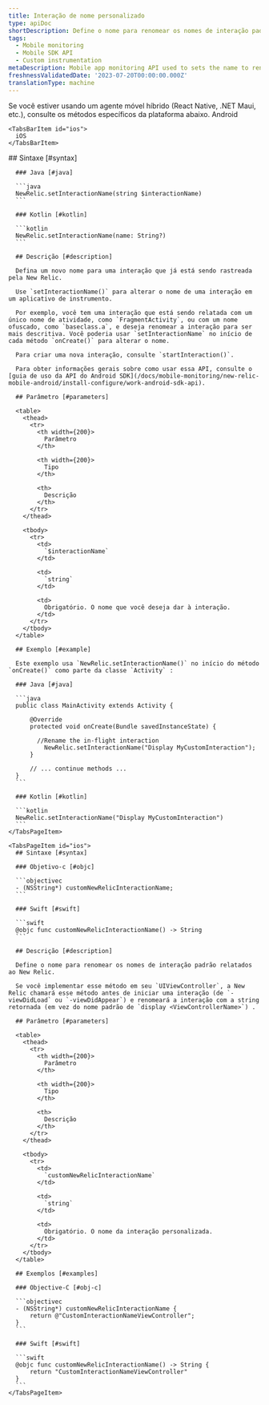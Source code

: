 ```yaml
---
title: Interação de nome personalizado
type: apiDoc
shortDescription: Define o nome para renomear os nomes de interação padrão relatados ao New Relic.
tags:
  - Mobile monitoring
  - Mobile SDK API
  - Custom instrumentation
metaDescription: Mobile app monitoring API used to sets the name to rename default interaction names reported to New Relic.
freshnessValidatedDate: '2023-07-20T00:00:00.000Z'
translationType: machine
---
```


<Callout variant="important">
  Se você estiver usando um agente móvel híbrido (React Native, .NET Maui, etc.), consulte os métodos específicos da plataforma abaixo.
</Callout>

<Tabs>
  <TabsBar>
    <TabsBarItem id="android">
      Android
    </TabsBarItem>

    <TabsBarItem id="ios">
      iOS
    </TabsBarItem>
  </TabsBar>

  <TabsPages>
    <TabsPageItem id="android">
      ## Sintaxe [#syntax]

      ### Java [#java]

      ```java
      NewRelic.setInteractionName(string $interactionName)
      ```

      ### Kotlin [#kotlin]

      ```kotlin
      NewRelic.setInteractionName(name: String?)
      ```

      ## Descrição [#description]

      Defina um novo nome para uma interação que já está sendo rastreada pela New Relic.

      Use `setInteractionName()` para alterar o nome de uma interação em um aplicativo de instrumento.

      Por exemplo, você tem uma interação que está sendo relatada com um único nome de atividade, como `FragmentActivity`, ou com um nome ofuscado, como `baseclass.a`, e deseja renomear a interação para ser mais descritiva. Você poderia usar `setInteractionName` no início de cada método `onCreate()` para alterar o nome.

      Para criar uma nova interação, consulte `startInteraction()`.

      Para obter informações gerais sobre como usar essa API, consulte o [guia de uso da API do Android SDK](/docs/mobile-monitoring/new-relic-mobile-android/install-configure/work-android-sdk-api).

      ## Parâmetro [#parameters]

      <table>
        <thead>
          <tr>
            <th width={200}>
              Parâmetro
            </th>

            <th width={200}>
              Tipo
            </th>

            <th>
              Descrição
            </th>
          </tr>
        </thead>

        <tbody>
          <tr>
            <td>
              `$interactionName`
            </td>

            <td>
              `string`
            </td>

            <td>
              Obrigatório. O nome que você deseja dar à interação.
            </td>
          </tr>
        </tbody>
      </table>

      ## Exemplo [#example]

      Este exemplo usa `NewRelic.setInteractionName()` no início do método `onCreate()` como parte da classe `Activity` :

      ### Java [#java]

      ```java
      public class MainActivity extends Activity {

          @Override
          protected void onCreate(Bundle savedInstanceState) {

            //Rename the in-flight interaction
              NewRelic.setInteractionName("Display MyCustomInteraction");
          }

          // ... continue methods ...
      }
      ```

      ### Kotlin [#kotlin]

      ```kotlin
      NewRelic.setInteractionName("Display MyCustomInteraction")
      ```
    </TabsPageItem>

    <TabsPageItem id="ios">
      ## Sintaxe [#syntax]

      ### Objetivo-c [#objc]

      ```objectivec
      - (NSString*) customNewRelicInteractionName;
      ```

      ### Swift [#swift]

      ```swift
      @objc func customNewRelicInteractionName() -> String
      ```

      ## Descrição [#description]

      Define o nome para renomear os nomes de interação padrão relatados ao New Relic.

      Se você implementar esse método em seu `UIViewController`, a New Relic chamará esse método antes de iniciar uma interação (de `-viewDidLoad` ou `-viewDidAppear`) e renomeará a interação com a string retornada (em vez do nome padrão de `display <ViewControllerName>`) .

      ## Parâmetro [#parameters]

      <table>
        <thead>
          <tr>
            <th width={200}>
              Parâmetro
            </th>

            <th width={200}>
              Tipo
            </th>

            <th>
              Descrição
            </th>
          </tr>
        </thead>

        <tbody>
          <tr>
            <td>
              `customNewRelicInteractionName`
            </td>

            <td>
              `string`
            </td>

            <td>
              Obrigatório. O nome da interação personalizada.
            </td>
          </tr>
        </tbody>
      </table>

      ## Exemplos [#examples]

      ### Objective-C [#obj-c]

      ```objectivec
      - (NSString*) customNewRelicInteractionName {
          return @"CustomInteractionNameViewController";
      }
      ```

      ### Swift [#swift]

      ```swift
      @objc func customNewRelicInteractionName() -> String {
          return "CustomInteractionNameViewController"
      }
      ```
    </TabsPageItem>
  </TabsPages>
</Tabs>